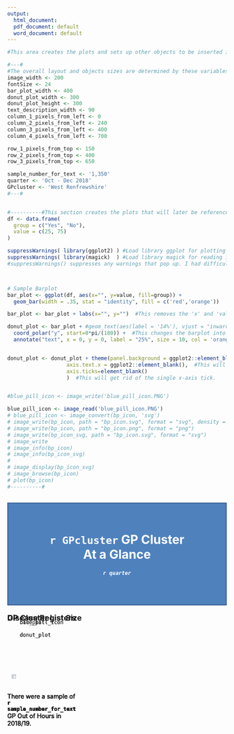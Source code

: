 ```yaml
---
output:
  html_document:
  pdf_document: default
  word_document: default
---
```

  
  
<!-- This is the starting R code chunk that forms the donut_plot plots -->
```r
#This area creates the plots and sets up other objects to be inserted into the RMarkdown code later on.

#---#
#The overall layout and objects sizes are determined by these variables.
image_width <- 200
fontSize <- 24
bar_plot_width <- 400
donut_plot_width <- 300
donut_plot_height <- 300
text_description_width <- 90
column_1_pixels_from_left <- 0
column_2_pixels_from_left <- 240
column_3_pixels_from_left <- 400
column_4_pixels_from_left <- 700

row_1_pixels_from_top <- 150
row_2_pixels_from_top <- 400
row_3_pixels_from_top <- 650

sample_number_for_text <- '1,350'
quarter <- 'Oct - Dec 2018'
GPcluster <- 'West Renfrewshire'
#---#


#----------#This section creates the plots that will later be referenced in the Markdown/HTML code.
df <- data.frame(
  group = c("Yes", "No"),
  value = c(25, 75)
)

suppressWarnings( library(ggplot2) ) #Load library ggplot for plotting functions.
suppressWarnings( library(magick)  ) #Load library magick for reading in png and other types of images with function  image_read().
#suppressWarnings() suppresses any warnings that pop up. I had difficulty suppressing them purely with setting warnings = False at the start of the RMarkdown chunk.



# Sample Barplot
bar_plot <- ggplot(df, aes(x="", y=value, fill=group)) +
  geom_bar(width = .35, stat = "identity", fill = c('red','orange'))

bar_plot <- bar_plot + labs(x="", y="")  #This removes the 'x' and 'value' labels for the x and y axes respectively.

donut_plot <- bar_plot + #geom_text(aes(label = '14%'), vjust = "inward", hjust = "inward") +
  coord_polar("y", start=0*pi/(180)) +  #This changes the barplot into a donut plot.
  annotate("text", x = 0, y = 0, label = "25%", size = 10, col = 'orange')


donut_plot <- donut_plot + theme(panel.background = ggplot2::element_blank(),
                   axis.text.x = ggplot2::element_blank(),  #This will get rid of the x-axis labels.
                   axis.ticks=element_blank()
                   )  #This will get rid of the single x-axis tick.


#blue_pill_icon <- image_write('blue_pill_icon.PNG')

blue_pill_icon <- image_read('blue_pill_icon.PNG') 
# blue_pill_icon <- image_convert(bp_icon, 'svg')
# image_write(bp_icon, path = "bp_icon.svg", format = "svg", density = 20)
# image_write(bp_icon, path = "bp_icon.png", format = "png")
# image_write(bp_icon_svg, path = "bp_icon.svg", format = "svg")
# image_write
# image_info(bp_icon)
# image_info(bp_icon_svg)
# 
# image_display(bp_icon_svg)
# image_browse(bp_icon)
# plot(bp_icon)
#----------#



```


<!-- This is the start of the Markdown/HTML section of the file. -->

<!-- This section builds the document using HTML -->


<!-- This section creates the Blue Title Box at the top of the page -->
<div style = "background-color: rgb(79, 129, 189); color: white; text-align: center; padding: 10px; border: 2px solid rgb(55, 96, 146); font-weight: bold;"><br>
  <h1> `r GPcluster` GP Cluster <br>At a Glance </h1>
  <h5>`r quarter`</h5><br>
</div>


<!-- Add column headings for columns 1 and 3. -->
<div style="font-size: 18px;">
  <span style = "position: absolute; left: `r column_1_pixels_from_left + 90`px;">
    <b>GP Cluster List Size</b>
  </span>
  <span style = "position: absolute; left: `r column_3_pixels_from_left + 150`px;">
    <b>Disease Registers</b>
  </span>
</div>


<!-- This is the start of Row #1. -->
<div style="position: absolute; top: `r row_1_pixels_from_top`px;">

  <span style="padding: 10px; position: absolute; left: `r column_1_pixels_from_left`px; 
                top: 100px; width: `r donut_plot_width`px; height: `r donut_plot_height`px;">
    <img src="blue_pill_icon.PNG" alt="Image of a Blue Pill"  height = 70%
                                style="position: absolute; top: 40px;"> 
  </span>
  
  <span style = "position: absolute; left: `r column_2_pixels_from_left`px; top: 165px; 
                width: `r text_description_width`px; vertical-align: middle; ">  
      There were a sample of <b> `r sample_number_for_text` </b> GP Out of Hours in 2018/19.
  </span>
  
  <span style = "padding: 10px; position: absolute; left: `r column_3_pixels_from_left`px; 
               top: 100px; width: `r donut_plot_width`px; height: `r donut_plot_height`px;">
```r
    bar_plot
```       
  </span>
  
  <span style = "position: absolute; left: `r column_4_pixels_from_left`px; top: 165px; 
                width: `r text_description_width`px; vertical-align: middle; ">  
      There were a sample of <b> `r sample_number_for_text` </b> GP Out of Hours in 2018/19.
  </span>
  
</div>



<!-- This is the start of Row #2. -->
<div style="position: absolute; top: `r row_2_pixels_from_top`px;">

  <span style="padding: 10px; position: absolute; left: `r column_1_pixels_from_left`px; 
                top: 100px; width: `r donut_plot_width`px; height: 300px;">
```r
    blue_pill_icon
```       
  </span>
  
  <span style = "position: absolute; left: `r column_2_pixels_from_left`px; top: 165px; 
                width: `r text_description_width`px; vertical-align: middle; ">  
      There were a sample of <b> `r sample_number_for_text` </b> GP Out of Hours in 2018/19.
  </span>
  
  <span style = "padding: 10px; position: absolute; left: `r column_3_pixels_from_left`px; 
  top: 100px; width: `r donut_plot_width`px;">
```r
    donut_plot
```       
  </span>
  
  <span style = "position: absolute; left: `r column_4_pixels_from_left`px; top: 165px; 
                width: `r text_description_width`px; vertical-align: middle; ">  
      There were a sample of <b> `r sample_number_for_text` </b> GP Out of Hours in 2018/19.
  </span>
  
</div>



<!-- This is the start of Row #3. -->
<div style="position: absolute; top: `r row_3_pixels_from_top`px;">

  <span style="padding: 10px; position: absolute; left: `r column_1_pixels_from_left`px; 
                top: 100px; width: `r donut_plot_width`px;">
```r
    blue_pill_icon
```       
  </span>
  
  <span style = "position: absolute; left: `r column_2_pixels_from_left`px; top: 165px; 
                width: `r text_description_width`px; vertical-align: middle; ">  
      There were a sample of <b> `r sample_number_for_text` </b> GP Out of Hours in 2018/19.
  </span>
  
  <span style = "padding: 10px; position: absolute; left: `r column_3_pixels_from_left`px; 
  top: 100px; width: `r donut_plot_width`px;">
```r
    donut_plot
```       
  </span>
  
  <span style = "position: absolute; left: `r column_4_pixels_from_left`px; top: 165px; 
                width: `r text_description_width`px; vertical-align: middle; ">  
      There were a sample of <b> `r sample_number_for_text` </b> GP Out of Hours in 2018/19.
  </span>
  
</div>








